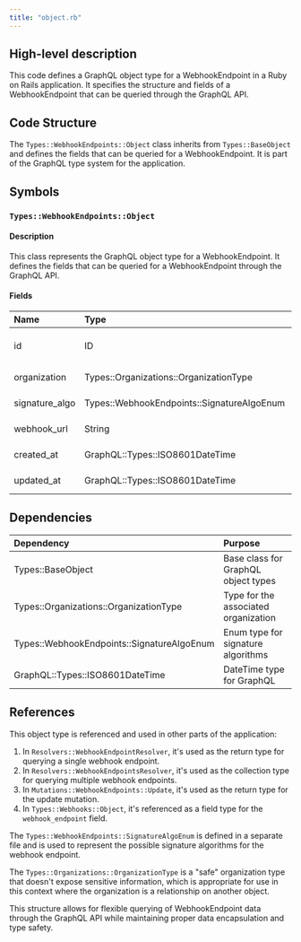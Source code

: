 ```yaml
---
title: "object.rb"
---
```


## High-level description
This code defines a GraphQL object type for a WebhookEndpoint in a Ruby on Rails application. It specifies the structure and fields of a WebhookEndpoint that can be queried through the GraphQL API.

## Code Structure
The `Types::WebhookEndpoints::Object` class inherits from `Types::BaseObject` and defines the fields that can be queried for a WebhookEndpoint. It is part of the GraphQL type system for the application.

## Symbols

### `Types::WebhookEndpoints::Object`
#### Description
This class represents the GraphQL object type for a WebhookEndpoint. It defines the fields that can be queried for a WebhookEndpoint through the GraphQL API.

#### Fields
| Name | Type | Description |
|:-----|:-----|:------------|
| id | ID | The unique identifier of the WebhookEndpoint |
| organization | Types::Organizations::OrganizationType | The associated organization |
| signature_algo | Types::WebhookEndpoints::SignatureAlgoEnum | The signature algorithm used |
| webhook_url | String | The URL of the webhook |
| created_at | GraphQL::Types::ISO8601DateTime | The creation timestamp |
| updated_at | GraphQL::Types::ISO8601DateTime | The last update timestamp |

## Dependencies
| Dependency | Purpose |
|:-----------|:--------|
| Types::BaseObject | Base class for GraphQL object types |
| Types::Organizations::OrganizationType | Type for the associated organization |
| Types::WebhookEndpoints::SignatureAlgoEnum | Enum type for signature algorithms |
| GraphQL::Types::ISO8601DateTime | DateTime type for GraphQL |

## References
This object type is referenced and used in other parts of the application:

1. In `Resolvers::WebhookEndpointResolver`, it's used as the return type for querying a single webhook endpoint.
2. In `Resolvers::WebhookEndpointsResolver`, it's used as the collection type for querying multiple webhook endpoints.
3. In `Mutations::WebhookEndpoints::Update`, it's used as the return type for the update mutation.
4. In `Types::Webhooks::Object`, it's referenced as a field type for the `webhook_endpoint` field.

The `Types::WebhookEndpoints::SignatureAlgoEnum` is defined in a separate file and is used to represent the possible signature algorithms for the webhook endpoint.

The `Types::Organizations::OrganizationType` is a "safe" organization type that doesn't expose sensitive information, which is appropriate for use in this context where the organization is a relationship on another object.

This structure allows for flexible querying of WebhookEndpoint data through the GraphQL API while maintaining proper data encapsulation and type safety.